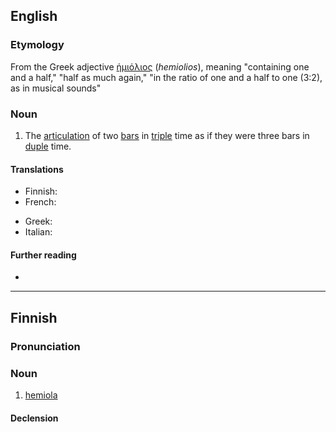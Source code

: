 ==English==

===Etymology===
From the Greek adjective [[ἡμιόλιος]] (''hemiolios''), meaning "containing one and a half," "half as much again," "in the ratio of one and a half to one (3:2), as in musical sounds"

===Noun===
{{en-noun}}

# {{lb|en|music}} The [[articulation]] of two [[bar]]s in [[triple]] time as if they were three bars in [[duple]] time.

====Translations====
{{trans-top|hemiola}}
* Finnish: {{t|fi|hemiola}}
* French: {{t+|fr|hémiole|f}}
{{trans-mid}}
* Greek: {{t+|el|ημιόλιο|n}}
* Italian: {{t|it|emiolia|f}}
{{trans-bottom}}

====Further reading====
* {{pedialite}}


----

==Finnish==

===Pronunciation===
{{fi-pronunciation}}

===Noun===
{{fi-noun}}

# {{lb|fi|music}} [[#English|hemiola]]

====Declension====
{{fi-decl-koira|hemiol|||a}}